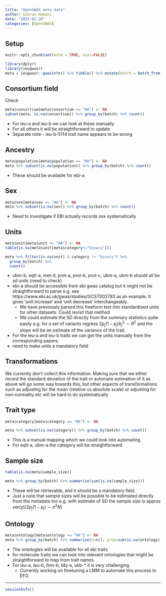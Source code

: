 ```yaml
---
title: "OpenGWAS meta data"
author: Gibran Hemani
date: "2025-02-20"
categories: [OpenGWAS]
---
```


## Setup

```r
knitr::opts_chunk$set(echo = TRUE, eval=FALSE)
```

```r
library(dplyr)
library(ieugwasr)
meta = ieugwasr::gwasinfo() %>% tibble() %>% mutate(batch = batch_from_id(id))
```


## Consortium field

Check

```r
meta$consortium[meta$consortium == "NA"] <- NA
subset(meta, is.na(consortium)) %>% group_by(batch) %>% count()
```

- For ieu-a and ieu-b we can look at these manually
- For all others it will be straightforward to update
- Separate note - ieu-b-5114 trait name appears to be wrong


## Ancestry

```r
meta$population[meta$population == "NA"] <- NA
meta %>% subset(is.na(population)) %>% group_by(batch) %>% count()
```

- These should be available for ebi-a


## Sex

```r
meta$sex[meta$sex == "NA"] <- NA
meta %>% subset(is.na(sex)) %>% group_by(batch) %>% count()
```

- Need to investigate if EBI actually records sex systematically


## Units


```r
meta$unit[meta$unit == "NA"] <- NA
table(is.na(meta$unit[meta$category!="binary"]))
```

```r
meta %>% filter(is.na(unit) & category != "binary") %>%
  group_by(batch) %>%
  count()
```

- ubm-b, eqtl-a, met-d, prot-a, prot-b, prot-c, ubm-a, ubm-b should all be sd units (need to check)
- ebi-a should be accessible from ebi gwas catalog but it might not be straightforward to parse e.g. see https://www.ebi.ac.uk/gwas/studies/GCST002783 as an example. It gives 'unit increase' and 'unit decrease' interchangeably. 
  - We have previously parsed this freeform text into standardised units for other datasets. Could revisit that method
  - We could estimate the SD directly from the summary statistics quite easily e.g. for a set of variants regress $2p_j(1-p_j)b_j^2 \sim R^2$ and the slope will be an estimate of the variance of the trait. 
- For the ieu-a and ieu-b traits we can get the units manually from the corresponding papers.
- need to make units a mandatory field

## Transformations

We currently don't collect this information. Making sure that we either record the standard deviation of the trait or automate estimation of it as above will go some way towards this, but other aspects of transformations such as adjusting for the mean (relative vs absolute scale) or adjusting for non-normality etc will be hard to do systematically

## Trait type

```r
meta$category[meta$category == "NA"] <- NA
```

```r
meta %>% subset(is.na(category)) %>% group_by(batch) %>% count()
```

- This is a manual mapping which we could look into automating. 
- For eqtl-a, ubm-a the category will be straightforward

## Sample size

```r
table(is.na(meta$sample_size))
```

```r
meta %>% group_by(batch) %>% summarise(sum(is.na(sample_size)))
```

- These will be retrievable, and it should be a mandatory field. 
- Just a note that sample sizes will be possible to be estimated directly from the metadata too e.g. with estimate of SD the sample size is approx $var(y) / 2p_j(1-p_j) \sim \sigma^2 N)$

## Ontology

```r
meta$ontology[meta$ontology == "NA"] <- NA
meta %>% group_by(batch) %>% summarise(n=n(), prop=sum(is.na(ontology))/n())
```

- The ontologies will be available for all ebi traits
- for molecular traits we can look into relevant ontologies that might be straightforward to map from trait names
- For ieu-a, ieu-b, finn-b, bbj-a, ukb-* it is very challenging
  - Currently working on finetuning a LMM to automate this process to EFO.


---

```r
sessionInfo()
```
